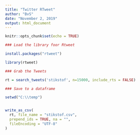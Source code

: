 ```yaml
---
title: "Twitter RTweet"
author: "BvS"
date: "November 2, 2019"
output: html_document
---
```


```r
knitr::opts_chunk$set(echo = TRUE)
```


```r
### Load the library foor Rtweet

install.packages("rtweet")

library(rtweet)

```
```r
### Grab the Tweets

rt = search_tweets('stikstof', n=15000, include_rts = FALSE)

```
```r
### Save to a dataframe

setwd("C:\\temp")


write_as_csv(
  rt, file_name = "stikstof.csv", 
  prepend_ids = TRUE, na = "", 
  fileEncoding = "UTF-8"
)
```
